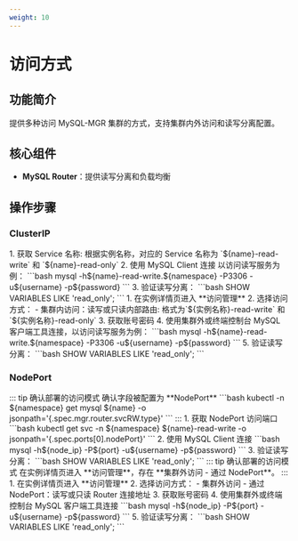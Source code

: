 ```yaml
---
weight: 10
---
```

# 访问方式

## 功能简介
提供多种访问 MySQL-MGR 集群的方式，支持集群内外访问和读写分离配置。

## 核心组件
- **MySQL Router**：提供读写分离和负载均衡

## 操作步骤

### ClusterIP

<Tabs>
<Tab label="CLI">
1. 获取 Service 名称: 根据实例名称，对应的 Service 名称为 `${name}-read-write` 和 `${name}-read-only`
2. 使用 MySQL Client 连接
以访问读写服务为例：
```bash
mysql -h${name}-read-write.${namespace} -P3306 -u${username} -p${password}
```
3. 验证读写分离：
```bash
SHOW VARIABLES LIKE 'read_only';
```
</Tab>

<Tab label="Web Console">
1. 在实例详情页进入 **访问管理**
2. 选择访问方式：
- 集群内访问：读写或只读内部路由: 格式为`${实例名称}-read-write` 和 `${实例名称}-read-only`
3. 获取账号密码
4. 使用集群外或终端控制台 MySQL 客户端工具连接，以访问读写服务为例：
```bash
mysql -h${name}-read-write.${namespace} -P3306 -u${username} -p${password}
```
5. 验证读写分离：
```bash
SHOW VARIABLES LIKE 'read_only';
```
</Tab>
</Tabs>


### NodePort
<Tabs>
<Tab label="CLI">
::: tip 确认部署的访问模式
确认字段被配置为 **NodePort**
```bash
kubectl -n ${namespace} get mysql ${name} -o jsonpath='{.spec.mgr.router.svcRW.type}'
```
:::
1. 获取 NodePort 访问端口
```bash
kubectl get svc -n ${namespace} ${name}-read-write -o jsonpath='{.spec.ports[0].nodePort}'
```
2. 使用 MySQL Client 连接
```bash
mysql -h${node_ip} -P${port} -u${username} -p${password}
```
3. 验证读写分离：
```bash
SHOW VARIABLES LIKE 'read_only';
```
</Tab>

<Tab label="Web Console">
::: tip 确认部署的访问模式
在实例详情页进入 **访问管理**，存在 **集群外访问 - 通过 NodePort**。
:::
1. 在实例详情页进入 **访问管理**
2. 选择访问方式：
- 集群外访问 - 通过 NodePort：读写或只读 Router 连接地址
3. 获取账号密码
4. 使用集群外或终端控制台 MySQL 客户端工具连接
```bash
mysql -h${node_ip} -P${port} -u${username} -p${password}
```
5. 验证读写分离：
```bash
SHOW VARIABLES LIKE 'read_only';
```
</Tab>
</Tabs>
